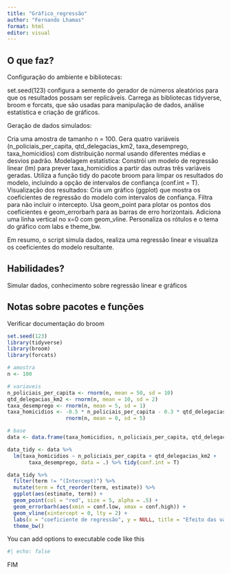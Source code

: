 ```yaml
---
title: "Gráfico_regressão"
author: "Fernando Lhamas"
format: html
editor: visual
---
```


## O que faz?

Configuração do ambiente e bibliotecas:

set.seed(123) configura a semente do gerador de números aleatórios para que os resultados possam ser replicáveis. Carrega as bibliotecas tidyverse, broom e forcats, que são usadas para manipulação de dados, análise estatística e criação de gráficos.

Geração de dados simulados:

Cria uma amostra de tamanho n = 100. Gera quatro variáveis (n_policiais_per_capita, qtd_delegacias_km2, taxa_desemprego, taxa_homicidios) com distribuição normal usando diferentes médias e desvios padrão. Modelagem estatística: Constrói um modelo de regressão linear (lm) para prever taxa_homicidios a partir das outras três variáveis geradas. Utiliza a função tidy do pacote broom para limpar os resultados do modelo, incluindo a opção de intervalos de confiança (conf.int = T). Visualização dos resultados: Cria um gráfico (ggplot) que mostra os coeficientes de regressão do modelo com intervalos de confiança. Filtra para não incluir o intercepto. Usa geom_point para plotar os pontos dos coeficientes e geom_errorbarh para as barras de erro horizontais. Adiciona uma linha vertical no x=0 com geom_vline. Personaliza os rótulos e o tema do gráfico com labs e theme_bw.

Em resumo, o script simula dados, realiza uma regressão linear e visualiza os coeficientes do modelo resultante.

## Habilidades?

Simular dados, conhecimento sobre regressão linear e gráficos

## Notas sobre pacotes e funções

Verificar documentação do broom

```r
set.seed(123)
library(tidyverse)
library(broom)
library(forcats)

# amostra
n <- 100

# variaveis
n_policiais_per_capita <- rnorm(n, mean = 50, sd = 10)
qtd_delegacias_km2 <- rnorm(n, mean = 10, sd = 2)
taxa_desemprego <- rnorm(n, mean = 5, sd = 1)
taxa_homicidios <- -0.5 * n_policiais_per_capita - 0.3 * qtd_delegacias_km2 + 0.7 * taxa_desemprego + 
                   rnorm(n, mean = 0, sd = 5)

# base
data <- data.frame(taxa_homicidios, n_policiais_per_capita, qtd_delegacias_km2, taxa_desemprego)

data_tidy <- data %>% 
  lm(taxa_homicidios ~ n_policiais_per_capita + qtd_delegacias_km2 + 
       taxa_desemprego, data = .) %>% tidy(conf.int = T)

data_tidy %>% 
  filter(term != "(Intercept)") %>% 
  mutate(term = fct_reorder(term, estimate)) %>% 
  ggplot(aes(estimate, term)) + 
  geom_point(col = "red", size = 5, alpha = .5) + 
  geom_errorbarh(aes(xmin = conf.low, xmax = conf.high)) + 
  geom_vline(xintercept = 0, lty = 2) + 
  labs(x = "coeficiente de regressão", y = NULL, title = "Efeito das variáveis independentes sobre a variável dependente") + 
  theme_bw()

```

You can add options to executable code like this

```r
#| echo: false

```

FIM
